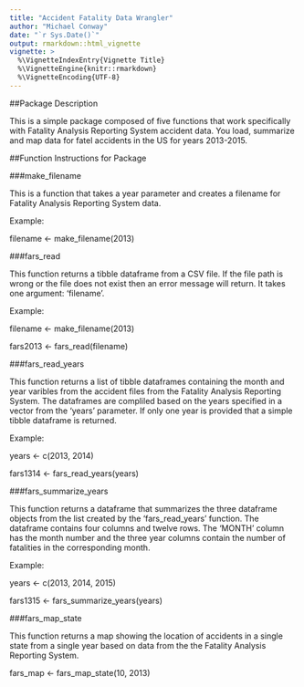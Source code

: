 ```yaml
---
title: "Accident Fatality Data Wrangler"
author: "Michael Conway"
date: "`r Sys.Date()`"
output: rmarkdown::html_vignette
vignette: >
  %\VignetteIndexEntry{Vignette Title}
  %\VignetteEngine{knitr::rmarkdown}
  %\VignetteEncoding{UTF-8}
---
```


##Package Description

This is a simple package composed of five functions that work specifically with Fatality Analysis Reporting System accident data. You load, summarize and map data for fatel accidents in the US for years 2013-2015. 


##Function Instructions for Package

###make_filename

This is a function that takes a year parameter and creates a filename for
Fatality Analysis Reporting System data. 

Example:

filename <- make_filename(2013)


###fars_read

This function returns a tibble dataframe from a CSV file.
If the file path is wrong or the file does not exist then an error message
will return. It takes one argument: 'filename'.

Example:

filename <- make_filename(2013)

fars2013 <- fars_read(filename)


###fars_read_years

This function returns a list of tibble dataframes containing
the month and year varibles from the accident files from the
Fatality Analysis Reporting System. The dataframes are compliled
based on the years specified in a vector from the 'years' parameter.
If only one year is provided that a simple tibble dataframe is returned.

Example:

years <- c(2013, 2014)

fars1314 <- fars_read_years(years)


###fars_summarize_years

This function returns a dataframe that summarizes the three
dataframe objects from the list created by the 'fars_read_years' function.
The dataframe contains four columns and twelve rows. The 'MONTH' column
has the month number and the three year columns contain the number of
fatalities in the corresponding month.

Example:

years <- c(2013, 2014, 2015)

fars1315 <- fars_summarize_years(years)


###fars_map_state

This function returns a map showing the location of accidents in
a single state from a single year based on data from the the Fatality
Analysis Reporting System.

fars_map <- fars_map_state(10, 2013)
